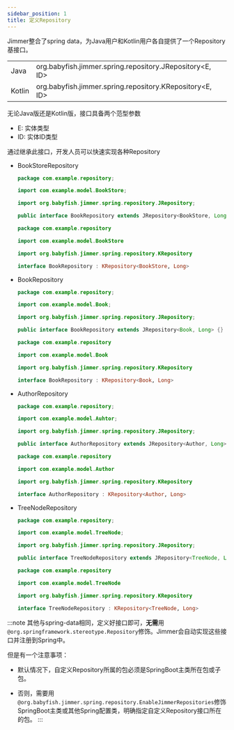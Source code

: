 ```yaml
---
sidebar_position: 1
title: 定义Repository
---
```



Jimmer整合了spring data，为Java用户和Kotlin用户各自提供了一个Repository基接口。

<table>
    <tr>
        <td>Java</td>
        <td>org.babyfish.jimmer.spring.repository.JRepository&lt;E, ID&gt;</td>
    </tr>
    <tr>
        <td>Kotlin</td>
        <td>org.babyfish.jimmer.spring.repository.KRepository&lt;E, ID&gt;</td>
    </tr>
</table>

无论Java版还是Kotlin版，接口具备两个范型参数
- E: 实体类型
- ID: 实体ID类型

通过继承此接口，开发人员可以快速实现各种Repository

-   BookStoreRepository
    
    <Tabs groupId="language">
    <TabItem value="java" label="Java">

    ```java title="BookStoreRepostory.java"
    package com.example.repository;

    import com.example.model.BookStore;

    import org.babyfish.jimmer.spring.repository.JRepository;

    public interface BookRepository extends JRepository<BookStore, Long> {}
    ```

    </TabItem>
    <TabItem value="kotlin" label="Kotlin">
    
    ```kotlin title="BookStoreRepostory.kt"
    package com.example.repository

    import com.example.model.BookStore

    import org.babyfish.jimmer.spring.repository.KRepository

    interface BookRepository : KRepository<BookStore, Long>
    ```

    </TabItem>
    </Tabs>

-   BookRepository
    
    <Tabs groupId="language">
    <TabItem value="java" label="Java">

    ```java title="BookRepostory.java"
    package com.example.repository;

    import com.example.model.Book;

    import org.babyfish.jimmer.spring.repository.JRepository;

    public interface BookRepository extends JRepository<Book, Long> {}
    ```

    </TabItem>
    <TabItem value="kotlin" label="Kotlin">
    
    ```kotlin title="BookRepostory.kt"
    package com.example.repository

    import com.example.model.Book

    import org.babyfish.jimmer.spring.repository.KRepository

    interface BookRepository : KRepository<Book, Long>
    ```

    </TabItem>
    </Tabs>

-   AuthorRepository
    
    <Tabs groupId="language">
    <TabItem value="java" label="Java">

    ```java title="AuthorRepostory.java"
    package com.example.repository;

    import com.example.model.Auhtor;

    import org.babyfish.jimmer.spring.repository.JRepository;

    public interface AuthorRepository extends JRepository<Author, Long> {}
    ```

    </TabItem>
    <TabItem value="kotlin" label="Kotlin">
    
    ```kotlin title="AuthorRepostory.kt"
    package com.example.repository

    import com.example.model.Author

    import org.babyfish.jimmer.spring.repository.KRepository

    interface AuthorRepository : KRepository<Author, Long>
    ```

    </TabItem>
    </Tabs>

-   TreeNodeRepository
    
    <Tabs groupId="language">
    <TabItem value="java" label="Java">

    ```java title="TreeNodeRepostory.java"
    package com.example.repository;

    import com.example.model.TreeNode;

    import org.babyfish.jimmer.spring.repository.JRepository;

    public interface TreeNodeRepository extends JRepository<TreeNode, Long> {}
    ```

    </TabItem>
    <TabItem value="kotlin" label="Kotlin">
    
    ```kotlin title="TreeNodeRepostory.kt"
    package com.example.repository

    import com.example.model.TreeNode

    import org.babyfish.jimmer.spring.repository.KRepository

    interface TreeNodeRepository : KRepository<TreeNode, Long>
    ```

    </TabItem>
    </Tabs>

:::note
其他与spring-data相同，定义好接口即可，**无需**用`@org.springframework.stereotype.Repository`修饰。Jimmer会自动实现这些接口并注册到Spring中。

但是有一个注意事项：

- 默认情况下，自定义Repository所属的包必须是SpringBoot主类所在包或子包。

- 否则，需要用`@org.babyfish.jimmer.spring.repository.EnableJimmerRepositories`修饰SpringBoot主类或其他Spring配置类，明确指定自定义Repository接口所在的包。
:::

